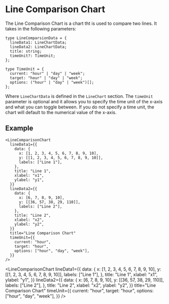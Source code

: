 # Line Comparison Chart


The Line Comparison Chart is a chart tht is used to compare two lines. It takes in the following parameters:

```tsx
type LineComparsionData = {
  lineData1: LineChartData;
  lineData2: LineChartData;
  title: string;
  timeUnit?: TimeUnit;
};
```

```tsx
type TimeUnit = {
  current: "hour" | "day" | "week";
  target: "hour" | "day" | "week";
  options: ("hour" | "day" | "week")[];
};
```

Where `LineChartData` is defined in the `LineChart` section. The `timeUnit` parameter is optional and it allows you to specify the time unit of the x-axis and what you can toggle between. If you do not specify a time unit, the chart will default to the numerical value of the x-axis.

## Example

```tsx
<LineComparisonChart
  lineData1={{
    data: {
      x: [1, 2, 3, 4, 5, 6, 7, 8, 9, 10],
      y: [[1, 2, 3, 4, 5, 6, 7, 8, 9, 10]],
      labels: ["Line 1"],
    },
    title: "Line 1",
    xlabel: "x1",
    ylabel: "y1",
  }}
  lineData2={{
    data: {
      x: [6, 7, 8, 9, 10],
      y: [[36, 57, 38, 29, 110]],
      labels: ["Line 2"],
    },
    title: "Line 2",
    xlabel: "x2",
    ylabel: "y2",
  }}
  title="Line Comparison Chart"
  timeUnit={{
    current: "hour",
    target: "hour",
    options: ["hour", "day", "week"],
  }}
/>
```

<LineComparisonChart
  lineData1={{
    data: {
      x: [1, 2, 3, 4, 5, 6, 7, 8, 9, 10],
      y: [[1, 2, 3, 4, 5, 6, 7, 8, 9, 10]],
      labels: ["Line 1"],
    },
    title: "Line 1",
    xlabel: "x1",
    ylabel: "y1",
  }}
  lineData2={{
    data: {
      x: [6, 7, 8, 9, 10],
      y: [[36, 57, 38, 29, 110]],
      labels: ["Line 2"],
    },
    title: "Line 2",
    xlabel: "x2",
    ylabel: "y2",
  }}
  title="Line Comparison Chart"
  timeUnit={{
    current: "hour",
    target: "hour",
    options: ["hour", "day", "week"],
  }}
/>
